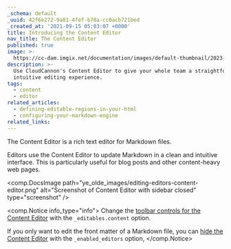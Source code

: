 ```yaml
---
_schema: default
_uuid: 42f6e272-9a81-4fef-b78a-cc0acb721bed
_created_at: '2021-09-15 05:03:07 +0000'
title: Introducing the Content Editor
nav_title: The Content Editor
published: true
image: >-
  https://cc-dam.imgix.net/documentation/images/default-thumbnail/2023-Q4/CloudCannon-Documentation-Thumbnail.png
description: >-
  Use CloudCannon's Content Editor to give your whole team a straightforward and
  intuitive editing experience.
tags:
  - content
  - editor
related_articles:
  - defining-editable-regions-in-your-html
  - configuring-your-markdown-engine
related_links:
---
```

The Content Editor is a rich text editor for Markdown files.

Editors use the Content Editor to update Markdown in a clean and intuitive interface. This is particularly useful for blog posts and other content-heavy web pages.

<comp.DocsImage path="ye_olde_images/editing-editors-content-editor.png" alt="Screenshot of Content Editor with sidebar closed" type="screenshot" />

<comp.Notice info_type="info">
  Change the [toolbar controls for the Content Editor](/documentation/articles/define-editable-regions-in-your-html/#options) with the `_editables.content` option.

  If you only want to edit the front matter of a Markdown file, you can [hide the Content Editor](/documentation/articles/set-a-default-editing-interface/#hiding-the-content-area) with the `_enabled_editors` option, 
</comp.Notice>
